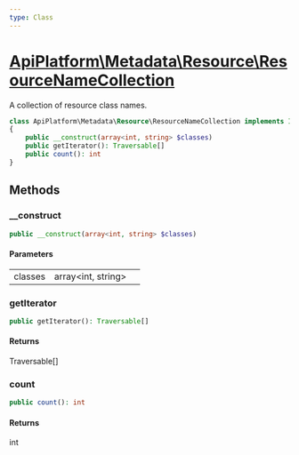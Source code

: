 ```yaml
---
type: Class
---
```


# [ApiPlatform\Metadata\Resource\ResourceNameCollection](/docs/v3.1/reference/Metadata/Resource/ResourceNameCollection)

A collection of resource class names.


```php
class ApiPlatform\Metadata\Resource\ResourceNameCollection implements IteratorAggregate, Countable, Traversable
{
    public __construct(array<int, string> $classes)
    public getIterator(): Traversable[]
    public count(): int
}
```
## Methods

### __construct



```php
public __construct(array<int, string> $classes)
```

#### Parameters

<table><tbody>
<tr><td>classes</td><td>array&lt;int, string&gt;</td><td></td></tr>
</tbody>
</table>

### getIterator



```php
public getIterator(): Traversable[]
```

#### Returns

Traversable[]

### count



```php
public count(): int
```

#### Returns

int

